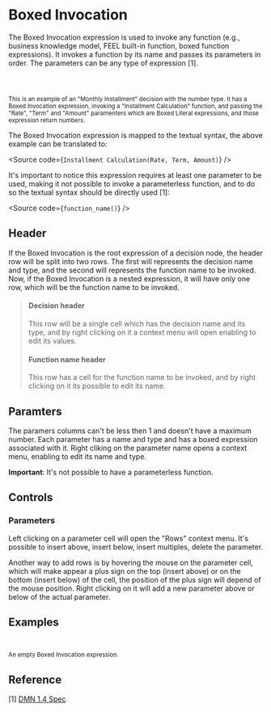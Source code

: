 
<Meta title="MDX/Invocation" of={Invocation} />

# Boxed Invocation

The Boxed Invocation expression is used to invoke any function (e.g., business knowledge model,
FEEL built-in function, boxed function expressions). It invokes a function by its name and passes its parameters
in order. The parameters can be any type of expression [1].

<div style={{ display: "flex", flexDirection: "row" }}>
  <Story of={Invocation.Example} />
  <small>
    <br />
    <br />
    <br />
    This is an example of an "Monthly Installment" decision with the number type. It has a Boxed Invocation expression, invoking
    a "Installment Calculation" function, and passing the "Rate", "Term" and "Amount" paramenters which are Boxed Literal
    expressions, and those expression return numbers.
  </small>
</div>

The Boxed Invocation expression is mapped to the textual syntax, the above example can be translated to:

<Source code={`Installment Calculation(Rate, Term, Amount)`} />

It's important to notice this expression requires at least one parameter to be used,
making it not possible to invoke a parameterless function, and to do so the textual syntax should be directly used [1]:

<Source code={`function_name()`} />

## Header

If the Boxed Invocation is the root expression of a decision node, the header row will be split into two rows.
The first will represents the decision name and type, and the second will represents the function name to be invoked.
Now, if the Boxed Invocation is a nested expression, it will have only one row, which will be the function name
to be invoked.

> #### Decision header
>
> This row will be a single cell which has the decision name and its type,
> and by right clicking on it a context menu will open enabling to edit its values.
>
> #### Function name header
>
> This row has a cell for the function name to be invoked, and by right clicking on it
> its possible to edit its name.

## Paramters

The paramers columns can't be less then 1 and doesn't have a maximum number. Each parameter has a name and type and has
a boxed expression associated with it. Right cliking on the parameter name opens a context menu, enabling to edit its
name and type.

**Important**: It's not possible to have a parameterless function.

## Controls

### Parameters

Left clicking on a parameter cell will open the "Rows" context menu.
It's possible to insert above, insert below, insert multiples, delete the parameter.

Another way to add rows is by hovering the mouse on the parameter cell, which will make appear a plus sign
on the top (insert above) or on the bottom (insert below) of the cell, the position of the plus sign will
depend of the mouse position. Right clicking on it will add a new parameter above or below of the actual parameter.

## Examples

<div style={{ display: "flex", flexDirection: "column" }}>
  <div style={{ display: "flex", flexDirection: "row" }}>
    <Story of={Invocation.Base} />
    <small>
      <br />
      <br />
      An empty Boxed Invocation expression.
    </small>
  </div>
</div>

## Reference

[1] [DMN 1.4 Spec](https://www.omg.org/spec/DMN/1.4/Beta1/PDF#page=103)
